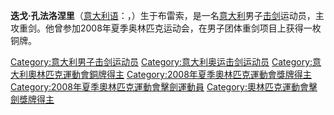 {{BLPsources}}
{{Expand|time=2015-05-14}}
{{MedalTableTop|Diego Confalonieri Trophee Monal 2012 n01.jpg|180px}}
{{MedalCountry|{{ITA}}}}
{{MedalSport | 男子[[劍擊|劍擊]]}}
{{MedalCompetition|[[奧林匹克運動會|奧林匹克運動會]]}}
{{MedalBronze| [[2008年夏季奧林匹克運動會|2008年北京]] | [[2008年夏季奧林匹克運動會擊劍比賽|重劍團體]]}}
{{MedalBottom}}
'''迭戈·孔法洛涅里'''（[[意大利语|意大利语]]：'''{{lang|it|Diego Confalonieri}}'''，{{bd|1979年|4月11日}}）生于布雷索，是一名[[意大利|意大利]]男子[[击剑|击剑]]运动员，主攻重剑。他曾参加2008年夏季奥林匹克运动会，在男子团体重剑项目上获得一枚铜牌。

{{Italy-sport-bio-stub}}

{{DEFAULTSORT:Confalonieri, Diego}}

[[Category:意大利男子击剑运动员|Category:意大利男子击剑运动员]]
[[Category:意大利奥运击剑运动员|Category:意大利奥运击剑运动员]]
[[Category:意大利奧林匹克運動會銅牌得主|Category:意大利奧林匹克運動會銅牌得主]]
[[Category:2008年夏季奧林匹克運動會獎牌得主|Category:2008年夏季奧林匹克運動會獎牌得主]]
[[Category:2008年夏季奧林匹克運動會擊劍運動員|Category:2008年夏季奧林匹克運動會擊劍運動員]]
[[Category:奧林匹克運動會擊劍獎牌得主|Category:奧林匹克運動會擊劍獎牌得主]]